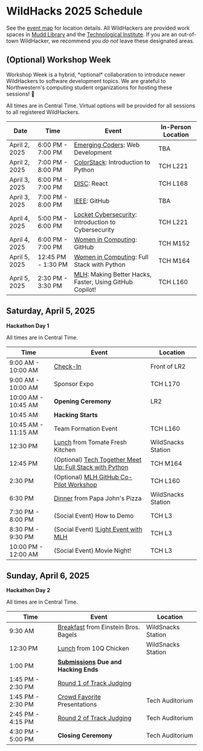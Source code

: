 
# WildHacks 2025 Schedule

See the [event map](/map) for location details. All WildHackers are provided work spaces in [Mudd Library](https://www.library.northwestern.edu/libraries-collections/mudd-library/) and the [Technological Institute](https://maps.northwestern.edu/txt/facility/132). If you are an out-of-town WildHacker, we recommend you *do not* leave these designated areas.

## (Optional) Workshop Week

<Callout emoji="👾">
Workshop Week is a hybrid, *optional* collaboration to introduce newer WildHackers to software development topics. We are grateful to Northwestern's computing student organizations for hosting these sessions! 💓
</Callout>

All times are in Central Time. Virtual options will be provided for all sessions to all registered WildHackers.

| Date              | Time               | Event                                                                                                                        | In-Person Location   |
| ----------------- | ------------------ | ---------------------------------------------------------------------------------------------------------------------------- | ---------------------|
| April 2, 2025     | 6:00 PM - 7:00 PM  | [Emerging Coders](/workshops/#emerging-coders-web-development): Web Development                                              | TBA                  |
| April 2, 2025     | 7:00 PM - 8:00 PM  | [ColorStack](/workshops/#colorstack-introduction-to-python): Introduction to Python                                          | TCH L221             |
| April 3, 2025     | 6:00 PM - 7:00 PM  | [DISC](/workshops/#disc-react): React                                                                                        | TCH L168             |
| April 3, 2025     | 7:00 PM - 8:00 PM  | [IEEE](/workshops/#ieee-github): GitHub                                                                                      | TBA                  |
| April 4, 2025     | 5:00 PM - 6:00 PM  | [Locket Cybersecurity](/workshops/#locket-cybersecurity-introduction-to-cybersecurity): Introduction to Cybersecurity        | TCH L221             |
| April 4, 2025     | 6:00 PM - 7:00 PM  | [Women in Computing](/workshops/#women-in-computing-github): GitHub                                                          | TCH M152             |
| April 5, 2025     | 12:45 PM - 1:30 PM | [Women in Computing](/workshops/#women-in-computing-full-stack-with-python-mlh-techtogether-event): Full Stack with Python   | TCH M164             |
| April 5, 2025     | 2:30 PM - 3:30 PM  | [MLH](/workshops/#making-better-hacks-faster-using-github-copilot): Making Better Hacks, Faster, Using GitHub Copilot!       | TCH L160             |

## Saturday, April 5, 2025

**Hackathon Day 1**

All times are in Central Time.

| Time                | Event                                                                                                                                       | Location           |
| ------------------- | ------------------------------------------------------------------------------------------------------------------------------------------- | ------------------ |
| 9:00 AM - 10:00 AM  | [Check-In](/logistics/checking-in)                                                                                                          | Front of LR2       |
| 9:00 AM - 10:00 AM  | Sponsor Expo                                                                                                                                | TCH L170           |
| 10:00 AM - 10:45 AM | **Opening Ceremony**                                                                                                                        | LR2                |
| 10:45 AM            | **Hacking Starts**                                                                                                                          |                    |
| 10:45 AM - 11:15 AM | Team Formation Event                                                                                                                        | TCH L160           |
| 12:30 PM            | [Lunch](/logistics/meal-options/#saturday-lunch-from-tomate) from Tomate Fresh Kitchen                                                      | WildSnacks Station |
| 12:45 PM            | (Optional) [Tech Together Meet Up: Full Stack with Python](/workshops/#women-in-computing-full-stack-with-python-mlh-techtogether-event)    | TCH M164           |
| 2:30 PM             | (Optional) [MLH GitHub Co-Pilot Workshop](/workshops/#making-better-hacks-faster-using-github-copilot)                                      | TCH L160           |
| 6:30 PM             | [Dinner](/logistics/meal-options/#saturday-dinner-from-papa-johns-pizza) from Papa John's Pizza                                             | WildSnacks Station |
| 7:30 PM - 8:00 PM   | (Social Event) How to Demo                                                                                                                  | TCH L3             |
| 8:30 PM - 9:30 PM   | (Social Event) [!Light Event with MLH](https://guide.mlh.io/organizer-resources/host-exciting-mini-events/mlh-mini-events/light)            | TCH L3             |
| 10:00 PM - 12:00 AM | (Social Event) Movie Night!                                                                                                                 | TCH L3             |

## Sunday, April 6, 2025

**Hackathon Day 2**

All times are in Central Time.

| Time              | Event                                                                                                       | Location           |
| ----------------- | ----------------------------------------------------------------------------------------------------------- | ------------------ |
| 9:30 AM           | [Breakfast](/logistics/meal-options/#sunday-breakfast-from-einstein-bros-bagels) from Einstein Bros. Bagels | WildSnacks Station |
| 12:30 PM          | [Lunch](/logistics/meal-options/#sunday-lunch-from-10q-chicken) from 10Q Chicken                            | WildSnacks Station |
| 1:00 PM           | **[Submissions](/project-guidelines/submission) Due and Hacking Ends**                                      |                    |
| 1:45 PM - 2:30 PM | [Round 1 of Track Judging](/judging-and-awards/how-judging-works/#round-1---initial-judging)                |                    |
| 1:45 PM - 2:30 PM | [Crowd Favorite](/judging-and-awards/how-judging-works/#crowd-favorite) Presentations                       | Tech Auditorium    |
| 2:45 PM - 4:15 PM | [Round 2 of Track Judging](/judging-and-awards/how-judging-works/#round-2---live-presentations)             | Tech Auditorium    |
| 4:30 PM - 5:00 PM | **Closing Ceremony**                                                                                        | Tech Auditorium    |
